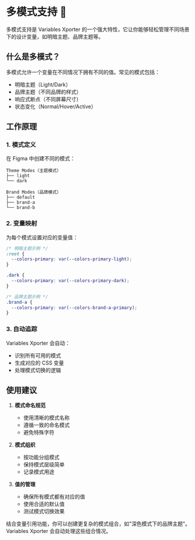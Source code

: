 
# 多模式支持 🎨

多模式支持是 Variables Xporter 的一个强大特性，它让你能够轻松管理不同场景下的设计变量，如明暗主题、品牌主题等。

## 什么是多模式？

多模式允许一个变量在不同情况下拥有不同的值。常见的模式包括：

- 明暗主题（Light/Dark）
- 品牌主题（不同品牌的样式）
- 响应式断点（不同屏幕尺寸）
- 状态变化（Normal/Hover/Active）

## 工作原理

### 1. 模式定义
在 Figma 中创建不同的模式：
```plaintext
Theme Modes（主题模式）
├── light
└── dark

Brand Modes（品牌模式）
├── default
├── brand-a
└── brand-b
```

### 2. 变量映射
为每个模式设置对应的变量值：
```css
/* 明暗主题示例 */
:root {
  --colors-primary: var(--colors-primary-light);
}

.dark {
  --colors-primary: var(--colors-primary-dark);
}

/* 品牌主题示例 */
.brand-a {
  --colors-primary: var(--colors-brand-a-primary);
}
```

### 3. 自动追踪
Variables Xporter 会自动：
- 识别所有可用的模式
- 生成对应的 CSS 变量
- 处理模式切换的逻辑

## 使用建议

1. **模式命名规范**
   - 使用清晰的模式名称
   - 遵循一致的命名模式
   - 避免特殊字符

2. **模式组织**
   - 按功能分组模式
   - 保持模式层级简单
   - 记录模式用途

3. **值的管理**
   - 确保所有模式都有对应的值
   - 使用合适的默认值
   - 测试模式切换效果

<Callout type="info" emoji="💡">
  结合变量引用功能，你可以创建更复杂的模式组合，如"深色模式下的品牌主题"。Variables Xporter 会自动处理这些组合情况。
</Callout>
